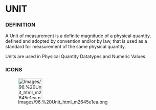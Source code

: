 
= UNIT =

=== DEFINITION ===

A Unit of measurement is a definite magnitude of a physical quantity, defined and adopted by convention and/or by law, that is used as a standard for measurement of the same physical quantity.


Units are used in Physical Quantity Datatypes and Numeric Values.


=== ICONS ===

[[Image:Images/96.%20Unit_html_m2645e1ea.png|75x66px]]


<br>

